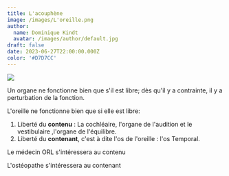 ```yaml
---
title: L'acouphène
image: /images/L'oreille.png
author:
  name: Dominique Kindt
  avatar: /images/author/default.jpg
draft: false
date: 2023-06-27T22:00:00.000Z
color: '#D7D7CC'
---
```


![](</images/Logo 500 X500.png>)

Un organe ne fonctionne bien que s'il est libre; dès qu'il y a contrainte, il y a perturbation de la fonction.

L'oreille ne fonctionne bien que si elle est libre:

1. Liberté du **contenu** : La cochléaire, l'organe de l'audition et le vestibulaire ,l'organe de l'équilibre.
2. Liberté du **contenant**, c'est à dite l'os de l'oreille : l'os Temporal.

Le médecin ORL s'intéressera au contenu

L'ostéopathe s'intéressera au contenant
